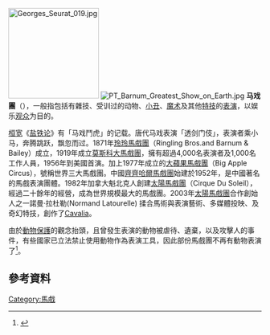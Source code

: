 {{Redirect|马戏团}}
[[File:Georges_Seurat_019.jpg|180px]]
[[File:PT_Barnum_Greatest_Show_on_Earth.jpg|thumb]]
'''马戏團'''（{{lang-en|'''Circus'''}}），一般指包括有雜技、受训过的动物、[[小丑|小丑]]、[[魔术|魔术]]及其他[[特技|特技]]的[[表演|表演]]，以娱乐[[观众|观众]]为目的。

[[桓宽|桓宽]]《[[盐铁论|盐铁论]]》有「马戏鬥虎」的记载。唐代马戏表演「透剑门伎」，表演者乘小马，奔腾跳跃，飘忽而过。1871年[[玲玲馬戲團|玲玲馬戲團]]（Ringling Bros.and Barnum & Bailey）成立，1919年成立[[莫斯科大馬戲團|莫斯科大馬戲團]]，擁有超過4,000名表演者及1,000名工作人員，1956年到美國首演。加上1977年成立的[[纽约大苹果马戏团|大蘋果馬戲團]]（Big Apple Circus），號稱世界三大馬戲團。中國[[齊齊哈爾馬戲團|齊齊哈爾馬戲團]]始建於1952年，是中國著名的馬戲表演團體。1982年加拿大魁北克人創建[[太陽馬戲團|太陽馬戲團]]（Cirque Du Soleil），經過二十餘年的經營，成為世界規模最大的馬戲團。2003年[[太陽馬戲團|太陽馬戲團]]合作創始人之一諾曼·拉杜勒(Normand Latourelle) 揉合馬術與表演藝術、多媒體投映、及奇幻特技，創作了[[Cavalia|Cavalia]]。 

由於[[動物保護|動物保護]]的觀念抬頭，且曾發生表演的動物被虐待、遺棄，以及攻擊人的事件，有些國家已立法禁止使用動物作為表演工具，因此部份馬戲團不再有動物表演了<ref>{{Cite web |url=https://money.udn.com/money/story/5599/3912503 |title=惡虎群撲馴獸師慘死 義大利馬戲團彩排釀悲劇 |access-date=2019-07-06 |archive-date=2021-05-20 |archive-url=https://web.archive.org/web/20210520011142/https://money.udn.com/money/story/5599/3912503 |dead-url=no }}</ref>。

==參考資料==
{{reflist}}

{{Authority control}}
[[Category:馬戲|Category:馬戲]]
